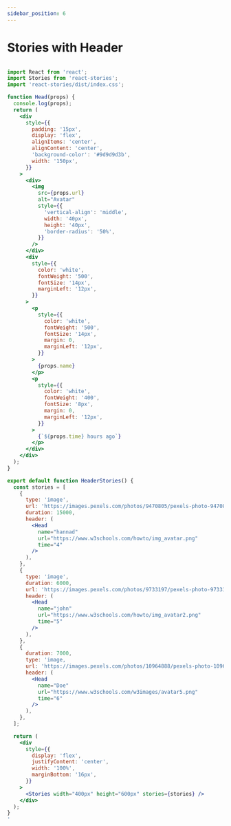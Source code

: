 ```yaml
---
sidebar_position: 6
---
```


# Stories with Header


<HeaderStories />


```jsx

import React from 'react';
import Stories from 'react-stories';
import 'react-stories/dist/index.css';

function Head(props) {
  console.log(props);
  return (
    <div
      style={{
        padding: '15px',
        display: 'flex',
        alignItems: 'center',
        alignContent: 'center',
        'background-color': '#9d9d9d3b',
        width: '150px',
      }}
    >
      <div>
        <img
          src={props.url}
          alt="Avatar"
          style={{
            'vertical-align': 'middle',
            width: '40px',
            height: '40px',
            'border-radius': '50%',
          }}
        />
      </div>
      <div
        style={{
          color: 'white',
          fontWeight: '500',
          fontSize: '14px',
          marginLeft: '12px',
        }}
      >
        <p
          style={{
            color: 'white',
            fontWeight: '500',
            fontSize: '14px',
            margin: 0,
            marginLeft: '12px',
          }}
        >
          {props.name}
        </p>
        <p
          style={{
            color: 'white',
            fontWeight: '400',
            fontSize: '8px',
            margin: 0,
            marginLeft: '12px',
          }}
        >
          {`${props.time} hours ago`}
        </p>
      </div>
    </div>
  );
}

export default function HeaderStories() {
  const stories = [
    {
      type: 'image',
      url: 'https://images.pexels.com/photos/9470805/pexels-photo-9470805.jpeg?w=300',
      duration: 15000,
      header: (
        <Head
          name="hannad"
          url="https://www.w3schools.com/howto/img_avatar.png"
          time="4"
        />
      ),
    },
    {
      type: 'image',
      duration: 6000,
      url: 'https://images.pexels.com/photos/9733197/pexels-photo-9733197.jpeg?w=300',
      header: (
        <Head
          name="john"
          url="https://www.w3schools.com/howto/img_avatar2.png"
          time="5"
        />
      ),
    },
    {
      duration: 7000,
      type: 'image,
      url: 'https://images.pexels.com/photos/10964888/pexels-photo-10964888.jpeg?w=300',
      header: (
        <Head
          name="Doe"
          url="https://www.w3schools.com/w3images/avatar5.png"
          time="6"
        />
      ),
    },
  ];

  return (
    <div
      style={{
        display: 'flex',
        justifyContent: 'center',
        width: '100%',
        marginBottom: '16px',
      }}
    >
      <Stories width="400px" height="600px" stories={stories} />
    </div>
  );
}
'
```
